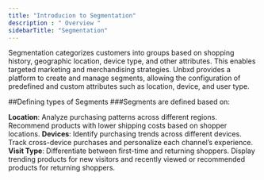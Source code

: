 ```yaml
---
title: "Introducion to Segmentation"
description : " Overview "
sidebarTitle: "Segmentation"
---
```


Segmentation categorizes customers into groups based on shopping history, geographic location, device type, and other attributes. This enables targeted marketing and merchandising strategies. 
Unbxd provides a platform to create and manage segments, allowing the configuration of predefined and custom attributes such as location, device, and user type.

##Defining types of Segments
###Segments are defined based on:

**Location**: Analyze purchasing patterns across different regions. Recommend products with lower shipping costs based on shopper locations.
**Devices**: Identify purchasing trends across different devices. Track cross-device purchases and personalize each channel’s experience.
**Visit Type**: Differentiate between first-time and returning shoppers. Display trending products for new visitors and recently viewed or recommended products for returning shoppers.

